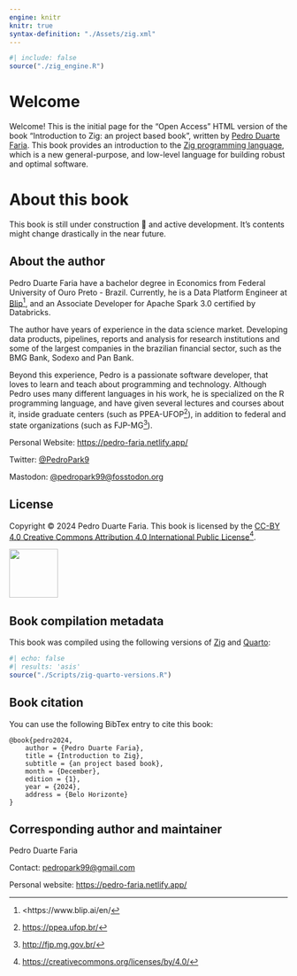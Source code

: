 ---
engine: knitr
knitr: true
syntax-definition: "./Assets/zig.xml"
---

```{r}
#| include: false
source("./zig_engine.R")
```


::: {.content-visible when-format="html"}

# Welcome {.unnumbered}

Welcome! This is the initial page for the "Open Access" HTML version of the book "Introduction to Zig: an project based book",
written by [Pedro Duarte Faria](https://pedro-faria.netlify.app/).
This book provides an introduction to the [Zig programming language](https://ziglang.org/),
which is a new general-purpose, and low-level language for building robust and optimal software.

# About this book {.unnumbered}

This book is still under construction 🚧 and active development.
It's contents might change drastically in the near future.

:::


## About the author

Pedro Duarte Faria have a bachelor degree in Economics from Federal University of Ouro Preto - Brazil.
Currently, he is a Data Platform Engineer at [Blip](https://www.blip.ai/en/)[^blip], and
an Associate Developer for Apache Spark 3.0 certified by Databricks.

[^blip]: <https://www.blip.ai/en/


The author have years of experience in the data science market. Developing data products, pipelines,
reports and analysis for research institutions and some of the largest companies in the
brazilian financial sector, such as the BMG Bank, Sodexo and Pan Bank.

Beyond this experience, Pedro is a passionate software developer, that loves to
learn and teach about programming and technology.
Although Pedro uses many different languages in his work, he is specialized on the R programming language, and have given several
lectures and courses about it, inside graduate centers (such as PPEA-UFOP^[<https://ppea.ufop.br/>]),
in addition to federal and state organizations (such as FJP-MG^[<http://fjp.mg.gov.br/>]).


Personal Website: <https://pedro-faria.netlify.app/>

Twitter: [\@PedroPark9](https://twitter.com/PedroPark9)

Mastodon: [\@pedropark99\@fosstodon.org](https://fosstodon.org/@pedropark99)


## License {.unnumbered}

Copyright © 2024 Pedro Duarte Faria. This book is licensed by the [CC-BY 4.0 Creative Commons Attribution 4.0 International Public License](https://creativecommons.org/licenses/by/4.0/)[^cc-license].

[^cc-license]: <https://creativecommons.org/licenses/by/4.0/>

![](Figures/creative-commoms-88x31.png){width=88px}


## Book compilation metadata

This book was compiled using the following versions of [Zig](https://ziglang.org) and [Quarto](https://quarto.org):

```{r}
#| echo: false
#| results: 'asis'
source("./Scripts/zig-quarto-versions.R")
```

## Book citation {.unnumbered}

You can use the following BibTex entry to cite this book:

```
@book{pedro2024,
    author = {Pedro Duarte Faria},
    title = {Introduction to Zig},
    subtitle = {an project based book},
    month = {December},
    edition = {1},
    year = {2024},
    address = {Belo Horizonte}
}
```

## Corresponding author and maintainer {.unnumbered}

Pedro Duarte Faria

Contact: [pedropark99\@gmail.com](mailto:pedropark99@gmail.com)

Personal website: <https://pedro-faria.netlify.app/>
